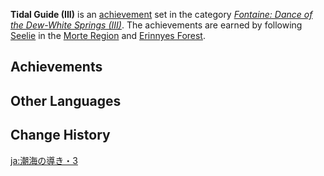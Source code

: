 {{Achievement Set Infobox
|primogems    = {{Achievement/Primogems|Tidal Guide (III)}}
|total        = {{Achievement/Total|Tidal Guide (III)}}
|category     = Fontaine: Dance of the Dew-White Springs (III)
}}
'''Tidal Guide (III)''' is an [[achievement]] set in the category ''[[Fontaine: Dance of the Dew-White Springs (III)]]''. The achievements are earned by following [[Seelie]] in the [[Morte Region]] and [[Erinnyes Forest]].

==Achievements==
{{Achievements by Category Table|Tidal Guide (III)}}

==Other Languages==
{{Other Languages
|en      = Tidal Guide (III)
|zhs     = 汐海引路人・其三
|zhs_rm  = 
|zht     = 汐海引路人・其三
|zht_rm  = 
|zh_tl   = 
|ja      = 潮海の導き・3
|ja_rm   = Choukai no Michibiki - San
|ja_tl   = 
|ko      = 석수의 인도자・세 번째
|ko_rm   = 
|ko_tl   = 
|es      = Guía del reflujo (III)
|es_tl   = Guide to the Falling Tide (III)
|fr      = {{MC|m=Guidé|f=Guidée}} par les vagues (3)
|fr_tl   = Guided by the Waves (3)
|ru      = Проводник по волнам III
|ru_tl   = Guide on the Waves III
|th      = ผู้ชี้นำกระแสน้ำ III
|th_rm   = 
|th_tl   = 
|vi      = Người Dẫn Đường Biển Cả III
|vi_tl   = 
|de      = Gezeitenführer III
|de_tl   = Tide Guide III
|id      = Ombak Akan Menuntunmu Kembali (III)
|id_tl   = The Waves Will Guide You Back (III)
|pt      = Guia das Marés III
|pt_tl   = 
|tr      = Gelgit Rehberi (III)
|tr_tl   = 
|it      = Guidamaree (III)
|it_tl   = 
}}

==Change History==
{{Change History|4.2}}

[[ja:潮海の導き・3]]